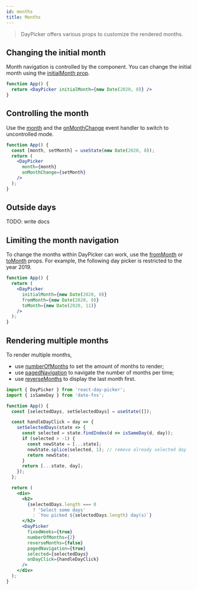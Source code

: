 ```yaml
---
id: months
title: Months
---
```


> DayPicker offers various props to customize the rendered months.

## Changing the initial month

Month navigation is controlled by the component. You can change the initial
month using the [initialMonth prop](./reference/props.mdx#initialMonth).

```jsx preview
function App() {
  return <DayPicker initialMonth={new Date(2020, 8)} />
}
```

## Controlling the month

Use the [month](./reference/props.mdx#month) and the
[onMonthChange](./reference/props.mdx#onMonthChange) event handler to switch to
uncontrolled mode.

```jsx preview
function App() {
  const [month, setMonth] = useState(new Date(2020, 8));
  return (
    <DayPicker
      month={month}
      onMonthChange={setMonth}
    />
  );
}
```

## Outside days

TODO: write docs

## Limiting the month navigation

To change the months within DayPicker can work, use the
[fromMonth](./reference/props.mdx#frommonth) or
[toMonth](./reference/props.mdx#tomonth) props. For example, the following day
picker is restricted to the year 2019.

```jsx preview
function App() {
  return (
    <DayPicker
      initialMonth={new Date(2020, 0)}
      fromMonth={new Date(2020, 0)}
      toMonth={new Date(2020, 11)}
    />
  );
}
```

## Rendering multiple months

To render multiple months,

- use [numberOfMonths](./props.mdx#numberofmonths) to set the amount of months to render;
- use [pagedNavigation](./props.mdx#pagednavigation) to navigate the number of months per time;
- use [reverseMonths](./props.mdx#reversemonths) to display the last month first.

```jsx preview
import { DayPicker } from 'react-day-picker';
import { isSameDay } from 'date-fns';

function App() {
  const [selectedDays, setSelectedDays] = useState([]);

  const handleDayClick = day => {
    setSelectedDays(state => {
      const selected = state.findIndex(d => isSameDay(d, day));
      if (selected > -1) {
        const newState = [...state];
        newState.splice(selected, 1); // remove already selected day
        return newState;
      }
      return [...state, day];
    });
  };

  return (
    <div>
      <h2>
        {selectedDays.length === 0
          ? 'Select some days'
          : `You picked ${selectedDays.length} day(s)`}
      </h2>
      <DayPicker
        fixedWeeks={true}
        numberOfMonths={2}
        reverseMonths={false}
        pagedNavigation={true}
        selected={selectedDays}
        onDayClick={handleDayClick}
      />
    </div>
  );
}
```
